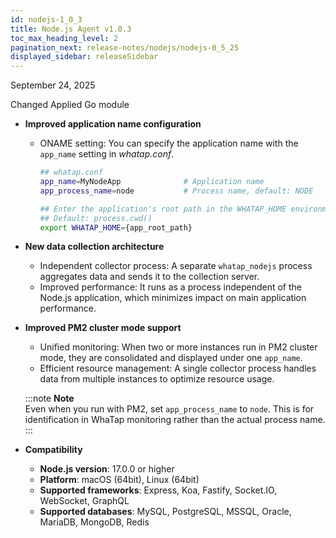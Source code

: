 ```yaml
---
id: nodejs-1_0_3
title: Node.js Agent v1.0.3
toc_max_heading_level: 2
pagination_next: release-notes/nodejs/nodejs-0_5_25
displayed_sidebar: releaseSidebar
---
```


September 24, 2025

<Status priority='1'>Changed</Status> Applied Go module

- **Improved application name configuration**

    - ONAME setting: You can specify the application name with the `app_name` setting in *whatap.conf*.

        ```bash
        ## whatap.conf
        app_name=MyNodeApp              # Application name
        app_process_name=node           # Process name, default: NODE

        ## Enter the application's root path in the WHATAP_HOME environment variable.
        ## Default: process.cwd()
        export WHATAP_HOME={app_root_path}
        ```

- **New data collection architecture**

    - Independent collector process: A separate `whatap_nodejs` process aggregates data and sends it to the collection server.
    - Improved performance: It runs as a process independent of the Node.js application, which minimizes impact on main application performance.

- **Improved PM2 cluster mode support**

    - Unified monitoring: When two or more instances run in PM2 cluster mode, they are consolidated and displayed under one `app_name`.
    - Efficient resource management: A single collector process handles data from multiple instances to optimize resource usage.

    :::note
    **Note**  
    Even when you run with PM2, set `app_process_name` to `node`. This is for identification in WhaTap monitoring rather than the actual process name.
    :::

- **Compatibility**
    - **Node.js version**: 17.0.0 or higher
    - **Platform**: macOS (64bit), Linux (64bit)
    - **Supported frameworks**: Express, Koa, Fastify, Socket.IO, WebSocket, GraphQL
    - **Supported databases**: MySQL, PostgreSQL, MSSQL, Oracle, MariaDB, MongoDB, Redis



<DownloadNode2 ver="1.0.3" />
